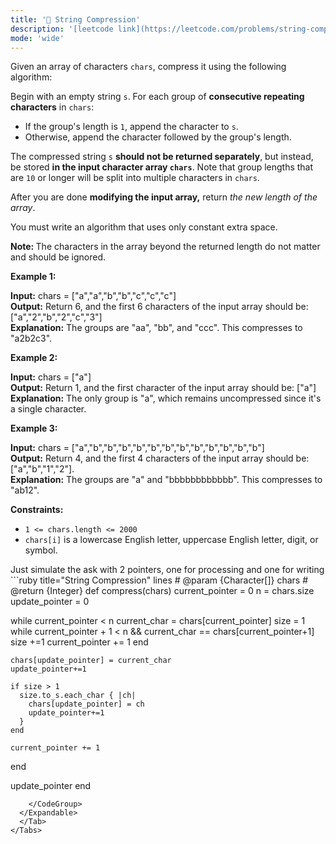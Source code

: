 ```yaml
---
title: '🧀 String Compression'
description: '[leetcode link](https://leetcode.com/problems/string-compression/description/)'
mode: 'wide'
---
```

<Tabs>
  <Tab title="Question" icon="circle-question" iconType="regular">
    <Card>
      <p>Given an array of characters <code>chars</code>, compress it using the following algorithm:</p>  <p>Begin with an empty string <code>s</code>. For each group of <strong>consecutive repeating characters</strong> in <code>chars</code>:</p>  <ul>  <li>If the group&#39;s length is <code>1</code>, append the character to <code>s</code>.</li>  <li>Otherwise, append the character followed by the group&#39;s length.</li> </ul>  <p>The compressed string <code>s</code> <strong>should not be returned separately</strong>, but instead, be stored <strong>in the input character array <code>chars</code></strong>. Note that group lengths that are <code>10</code> or longer will be split into multiple characters in <code>chars</code>.</p>  <p>After you are done <strong>modifying the input array,</strong> return <em>the new length of the array</em>.</p>  <p>You must write an algorithm that uses only constant extra space.</p>  <p><strong>Note: </strong>The characters in the array beyond the returned length do not matter and should be ignored.</p>   <p><strong class="example">Example 1:</strong></p>   <strong>Input:</strong> chars = [&quot;a&quot;,&quot;a&quot;,&quot;b&quot;,&quot;b&quot;,&quot;c&quot;,&quot;c&quot;,&quot;c&quot;] <br/> <strong>Output:</strong> Return 6, and the first 6 characters of the input array should be: [&quot;a&quot;,&quot;2&quot;,&quot;b&quot;,&quot;2&quot;,&quot;c&quot;,&quot;3&quot;] <br/> <strong>Explanation:</strong> The groups are &quot;aa&quot;, &quot;bb&quot;, and &quot;ccc&quot;. This compresses to &quot;a2b2c3&quot;.   <p><strong class="example">Example 2:</strong></p>   <strong>Input:</strong> chars = [&quot;a&quot;] <br/> <strong>Output:</strong> Return 1, and the first character of the input array should be: [&quot;a&quot;] <br/> <strong>Explanation:</strong> The only group is &quot;a&quot;, which remains uncompressed since it&#39;s a single character.   <p><strong class="example">Example 3:</strong></p>   <strong>Input:</strong> chars = [&quot;a&quot;,&quot;b&quot;,&quot;b&quot;,&quot;b&quot;,&quot;b&quot;,&quot;b&quot;,&quot;b&quot;,&quot;b&quot;,&quot;b&quot;,&quot;b&quot;,&quot;b&quot;,&quot;b&quot;,&quot;b&quot;] <br/> <strong>Output:</strong> Return 4, and the first 4 characters of the input array should be: [&quot;a&quot;,&quot;b&quot;,&quot;1&quot;,&quot;2&quot;]. <br/> <strong>Explanation:</strong> The groups are &quot;a&quot; and &quot;bbbbbbbbbbbb&quot;. This compresses to &quot;ab12&quot;.   <p><strong>Constraints:</strong></p>  <ul>  <li><code>1 &lt;= chars.length &lt;= 2000</code></li>  <li><code>chars[i]</code> is a lowercase English letter, uppercase English letter, digit, or symbol.</li> </ul> 
    </Card>
  </Tab>
  <Tab title="Solution" icon="lightbulb" iconType="regular" >
    <Card>
      Just simulate the ask with 2 pointers, one for processing and one for writing
    </Card>
  <Expandable title="code">
    <CodeGroup dropdown>
```ruby title="String Compression" lines
# @param {Character[]} chars
# @return {Integer}
def compress(chars)
  current_pointer = 0
  n = chars.size
  update_pointer = 0

  while current_pointer < n
    current_char = chars[current_pointer]
    size = 1
    while current_pointer + 1 < n && current_char == chars[current_pointer+1]
      size +=1
      current_pointer += 1
    end

    chars[update_pointer] = current_char
    update_pointer+=1
    
    if size > 1
      size.to_s.each_char { |ch|
        chars[update_pointer] = ch
        update_pointer+=1
      }
    end
    
    current_pointer += 1
  end

  update_pointer
end
```
    </CodeGroup>
  </Expandable>
  </Tab>
</Tabs>